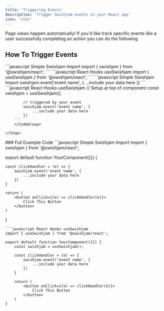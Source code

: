 ```yaml
---
title: 'Triggering Events'
description: 'Trigger Swishjam events in your React app'
icon: 'star'
---
```

<Tip>Page views happen automatically! If you'd like track specific events like a user successfully completing an action you can do the following</Tip>

## How To Trigger Events
<Steps>
    <Step title="Import Swishjam into your component">
        <CodeGroup>
        ```javascript Simple Swishjam Import 
        import { swishjam } from '@swishjam/react';
        ```
        ```javascript React Hooks useSwishjam 
        import { useSwishjam } from '@swishjam/react';
        ```
        </CodeGroup> 
    </Step>
    <Step title="Trigger your event">
        <CodeGroup>
        ```javascript Simple Swishjam Import 
            swishjam.event('event name', {
                ...include your data here
            })
        ```
        ```javascript React Hooks useSwishjam 
            // Setup at top of component   
            const swishjam = useSwishjam();

            // triggered by your event 
            swishjam.event('event name', {
                ...include your data here
            })
        ```
        </CodeGroup> 

    </Step>
</Steps> 
### Full Example Code
<CodeGroup>
```javascript Simple Swishjam Import 
import { swishjam } from '@swishjam/react';

export default function YourComponent({}) {

    const clickHandler = (e) => {
        swishjam.event('event name', {
            ...include your data here
        })
    }

    return (
        <button onClick={(e) => clickHandler(e)}>
            Click This Button
        </button>        
    )
}
```
```javascript React Hooks useSwishjam 
import { useSwishjam } from '@swishjam/react';

export default function YourComponent({}) {
    const swishjam = useSwishjam();

    const clickHandler = (e) => {
        swishjam.event('event name', {
            ...include your data here
        })
    }

    return (
        <button onClick={(e) => clickHandler(e)}>
            Click This Button
        </button>        
    )
}
```
</CodeGroup> 